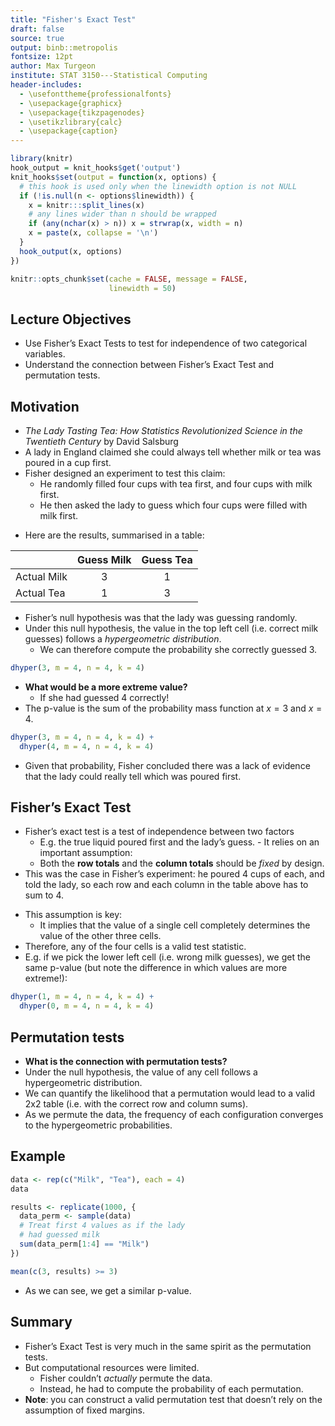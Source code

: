 ```yaml
---
title: "Fisher's Exact Test"
draft: false
source: true
output: binb::metropolis
fontsize: 12pt
author: Max Turgeon
institute: STAT 3150---Statistical Computing
header-includes:
  - \usefonttheme{professionalfonts}
  - \usepackage{graphicx}
  - \usepackage{tikzpagenodes}
  - \usetikzlibrary{calc}
  - \usepackage{caption}
---
```


```r
library(knitr)
hook_output = knit_hooks$get('output')
knit_hooks$set(output = function(x, options) {
  # this hook is used only when the linewidth option is not NULL
  if (!is.null(n <- options$linewidth)) {
    x = knitr:::split_lines(x)
    # any lines wider than n should be wrapped
    if (any(nchar(x) > n)) x = strwrap(x, width = n)
    x = paste(x, collapse = '\n')
  }
  hook_output(x, options)
})

knitr::opts_chunk$set(cache = FALSE, message = FALSE,
                      linewidth = 50)
```

## Lecture Objectives

  - Use Fisher's Exact Tests to test for independence of two categorical variables.
  - Understand the connection between Fisher's Exact Test and permutation tests.

## Motivation {.allowframebreaks}

  - *The Lady Tasting Tea: How Statistics Revolutionized Science in the Twentieth Century* by David Salsburg
  - A lady in England claimed she could always tell whether milk or tea was poured in a cup first.
  - Fisher designed an experiment to test this claim:
    + He randomly filled four cups with tea first, and four cups with milk first.
    + He then asked the lady to guess which four cups were filled with milk first.
    
\vspace{1cm}

  - Here are the results, summarised in a table:
  
|             | Guess Milk | Guess Tea |
|-------------|:----------:|:---------:|
| Actual Milk |      3     |     1     |
| Actual Tea  |      1     |     3     |

  - Fisher's null hypothesis was that the lady was guessing randomly. 
  - Under this null hypothesis, the value in the top left cell (i.e. correct milk guesses) follows a *hypergeometric distribution*.
    + We can therefore compute the probability she correctly guessed 3.

```r
dhyper(3, m = 4, n = 4, k = 4)
```
   
   - **What would be a more extreme value?** 
     + If she had guessed 4 correctly! 
   - The p-value is the sum of the probability mass function at $x = 3$ and $x = 4$.
   
```r
dhyper(3, m = 4, n = 4, k = 4) +
  dhyper(4, m = 4, n = 4, k = 4)
```

  - Given that probability, Fisher concluded there was a lack of evidence that the lady could really tell which was poured first.
  
## Fisher's Exact Test {.allowframebreaks}

  - Fisher's exact test is a test of independence between two factors 
    + E.g. the true liquid poured first and the lady's guess.   - It relies on an important assumption:
    + Both the **row totals** and the **column totals** should be *fixed* by design. 
  - This was the case in Fisher's experiment: he poured 4 cups of each, and told the lady, so each row and each column in the table above has to sum to 4.
  
\vspace{1cm}

  - This assumption is key: 
    + It implies that the value of a single cell completely determines the value of the other three cells. 
  - Therefore, any of the four cells is a valid test statistic. 
  - E.g. if we pick the lower left cell (i.e. wrong milk guesses), we get the same p-value (but note the difference in which values are more extreme!):

```r
dhyper(1, m = 4, n = 4, k = 4) +
  dhyper(0, m = 4, n = 4, k = 4)
```

## Permutation tests

  - **What is the connection with permutation tests?** 
  - Under the null hypothesis, the value of any cell follows a hypergeometric distribution. 
  - We can quantify the likelihood that a permutation would lead to a valid 2x2 table (i.e. with the correct row and column sums).
  - As we permute the data, the frequency of each configuration converges to the hypergeometric probabilities.

## Example {.allowframebreaks}

```r
data <- rep(c("Milk", "Tea"), each = 4)
data
```


```r
results <- replicate(1000, {
  data_perm <- sample(data)
  # Treat first 4 values as if the lady 
  # had guessed milk
  sum(data_perm[1:4] == "Milk")
})

mean(c(3, results) >= 3)
```

  - As we can see, we get a similar p-value.

## Summary

  - Fisher's Exact Test is very much in the same spirit as the permutation tests.
  - But computational resources were limited.
    + Fisher couldn't *actually* permute the data.
    + Instead, he had to compute the probability of each permutation.
  - **Note**: you can construct a valid permutation test that doesn't rely on the assumption of fixed margins.